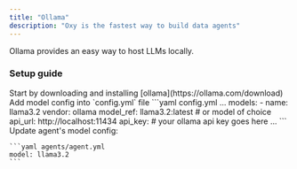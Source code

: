 ```yaml
---
title: "Ollama"
description: "Oxy is the fastest way to build data agents"
---
```


Ollama provides an easy way to host LLMs locally.

### Setup guide

<Steps>
  <Step title="Environment setup"> Start by downloading and installing [ollama](https://ollama.com/download) </Step>
  <Step title="Add model config">
    Add model config into `config.yml` file
    ```yaml config.yml
    ...
    models:
      - name: llama3.2 
        vendor: ollama
        model_ref: llama3.2:latest # or model of choice
        api_url: http://localhost:11434
        api_key: # your ollama api key goes here
    ...
    ```
  </Step>
  <Step title="Update agent's model config">
    Update agent's model config:

    ```yaml agents/agent.yml
    model: llama3.2
    ```

  </Step>
</Steps>
